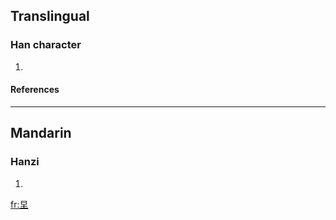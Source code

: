 ==Translingual==
===Han character===
{{Han char|rn=32|rad=土|as=04|sn=7|four=|canj=日土 (AG)}}
# {{defn|Han|sort=土04}}
====References====
{{Han ref|kx=0224.200|dkj=04904|dj=0459.080|hdz=10422.160|uh=573C|ud=22332}}
----
==Mandarin==
===Hanzi===
{{cmn-hanzi|pin=[[jī]] ([[ji1]]), [[niè]] ([[nie4]])|wg=chi<sup>1</sup>, nieh<sup>4</sup>}}
# {{defn|Mandarin}}

[[fr:圼]]